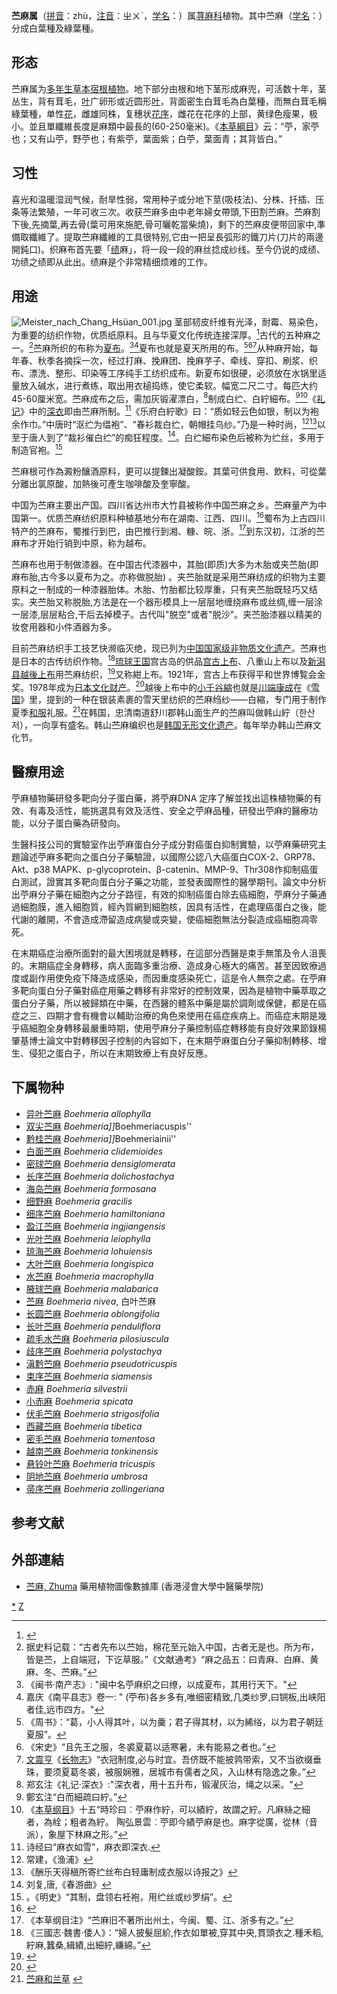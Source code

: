 {{noteTA
|G1=長度單位
|1=zh-hans:苎; zh-hant:苧; 苧=>zh-hant:苧;
}}
{{Automatic taxobox
| name = 苎麻属
| image =Starr_020925-0129_Boehmeria_grandis.jpg
| image_width = 260px
| image_caption = ''Boehmeria grandis''
| taxon = Boehmeria
| authority = [[尼古拉斯·约瑟夫·冯·雅克恩|Jacq.]], 1760
| subdivision_ranks = 物种
| subdivision = 50－100种，包含:<br>
白葉苎麻 B. nivea 
}}

'''苎麻属'''（[[拼音|拼音]]：zhù，[[注音|注音]]：ㄓㄨˋ，[[学名|学名]]：''{{lang|la|Boehmeria}}''）属[[荨麻科|荨麻科]]植物。其中苎麻（[[学名|学名]]：''{{lang|la|Boehmeria nivea}}''）分成白葉種及綠葉種。

== 形态 ==
苎麻属为[[多年生草本|多年生草本]][[宿根植物|宿根植物]]。地下部分由根和地下茎形成麻兜，可活数十年，茎丛生，背有茸毛，[[叶|叶]]广卵形或近圆形[[叶|叶]]，背面密生白茸毛為白葉種，而無白茸毛稱綠葉種，单性[[花|花]]，雌雄同株，复穗状[[花序|花序]]，雌花在花序的上部，黄绿色瘦果，极小。並且單纖維長度是麻類中最長的(60-250毫米)。《[[本草綱目|本草綱目]]》云：“苧，家苧也；又有山苧，野苧也；有紫苧，葉面紫；白苧，葉面青；其背皆白。”

==习性==
喜光和温暖湿润气候，耐旱性弱，常用种子或分地下莖(吸枝法)、分株、扦插、压条等法繁殖，一年可收三次。收获苎麻多由中老年婦女帶頭,下田割苎麻。苎麻割下後,先摘葉,再去骨(葉可用來施肥,骨可曬乾當柴燒)，剩下的苎麻皮便带回家中,準備取纖維了。提取苎麻纖維的工具很特别,它由一把呈長弧形的鐵刀片(刀片的兩邊開鈍口)。织麻布首先要「[[绩|绩]]麻」，将一段一段的麻丝捻成纱线。至今仍说的成绩、功绩之绩即从此出。绩麻是个非常精细烦难的工作。

== 用途 ==
[[File:Meister_nach_Chang_Hsüan_001.jpg|thumb]]
茎部韧皮纤维有光泽，耐霉、易染色，为重要的纺织作物，优质纸原料。且与华夏文化传统连接深厚。<ref>{{Cite web |url=http://ctc.webtex.cn/info/2010-8-13@429968.htm |title=苎麻产业 |access-date=2013-07-18 |archive-date=2021-02-01 |archive-url=https://web.archive.org/web/20210201013106/http://ctc.webtex.cn/info/2010-8-13@429968.htm |dead-url=no }}</ref>古代的五种麻之一。<ref>据史料记载：“古者先布以苎始，棉花至元始入中国，古者无是也。所为布，皆是苎，上自端冠，下讫草服。”《文献通考》“麻之品五：曰青麻、白麻、黄麻、冬、苎麻。”</ref>苎麻所织的布称为[[夏布|夏布]]。<ref>《闽书·南产志》: "闽中名苧麻织之曰缭，以成夏布，其用行天下。"</ref><ref>嘉庆《南平县志》卷一: " (苧布)各乡多有,唯细密精致,几类纱罗,曰锎板,出峡阳者佳,远市四方。"</ref>夏布也就是夏天所用的布。<ref>《周书》：“葛，小人得其叶，以为羹；君子得其材，以为絺绤，以为君子朝廷夏服”。</ref><ref>《宋史》“且先王之服，冬裘夏葛以适寒暑，未有能易之者也。”</ref><ref>[[文震亨|文震亨]]《[[长物志|长物志]]》“衣冠制度,必与时宜。吾侪既不能披鹑带索，又不当欲缀垂珠，要须夏葛冬裘，被服娴雅，居城市有儒者之风，入山林有隐逸之象。”</ref>从种麻开始，每年春、秋季各摘採一次，经过打麻、挽麻团、挽麻芋子、牵线、穿扣、刷浆、织布、漂洗、整形、印染等工序纯手工纺织成布。新夏布如很硬，必须放在水锅里适量放入碱水，进行煮练，取出用衣槌捣练，使它柔软。幅宽二尺二寸。每匹大约45-60厘米宽。苎麻成布之后，需加灰锻濯漂白，<ref>郑玄注《礼记·深衣》:"深衣者，用十五升布，锻濯灰治，绳之以采。"</ref>制成白纻、白紵細布。<ref>鄭玄注“白而細疏曰紵。”</ref><ref>《[[本草纲目|本草纲目]]》十五“時珍曰︰苧麻作紵，可以績紵，故謂之紵。凡麻絲之細者，為絟；粗者為紵。 陶弘景雲︰苧即今績苧麻是也。麻字從廣，從林（音派），象屋下林麻之形。”</ref>《[[礼记|礼记]]》中的[[深衣|深衣]]即由苎麻所制。<ref>诗经曰“麻衣如雪”，麻衣即深衣.</ref>《乐府白紵歌》曰：“质如轻云色如银，制以为袍余作巾。”中唐时“沤纻为缊袍”、“春衫裁白纻，朝帽挂乌纱。”乃是一种时尚，<ref>常建，《渔浦》</ref><ref>《酬乐天得稹所寄纻丝布白轻庸制成衣服以诗报之》</ref>以至于唐人到了“裁衫催白纻”的痴狂程度。<ref>刘复,唐,《春游曲》</ref>。白纻細布染色后被称为纻丝，多用于制造官袍。<ref>。《明史》“其制，盘领右衽袍，用纻丝或纱罗绢”。</ref>

苎麻根可作為澱粉釀酒原料，更可以提鍊出凝酸銨。其葉可供食用、飲料，可從葉分離出氯原酸，加熱後可產生咖啡酸及奎寧酸。

中国为苎麻主要出产国。四川省达州市大竹县被称作中国苎麻之乡。苎麻量产为中国第一。优质苎麻纺织原料种植基地分布在湖南、江西、四川。<ref>{{Cite web |url=http://ctc.webtex.cn/info/2013-7-10@566577.htm |title=麻原料 |access-date=2013-07-18 |archive-date=2021-02-01 |archive-url=https://web.archive.org/web/20210201013127/http://ctc.webtex.cn/info/2013-7-10@566577.htm |dead-url=no }}</ref>蜀布为上古四川特产的苎麻布，蜀推行到巴，由巴推行到湘、糠、皖、浙。<ref>《本草纲目注》“苎麻旧不著所出州土，今闽、蜀、江、浙多有之。”</ref>到东汉初，江浙的苎麻布才开始行销到中原，称为越布。

苎麻布也用于制做漆器。在中国古代漆器中，其胎(即质)大多为木胎或夹苎胎(即麻布胎,古今多以夏布为之。亦称做脱胎) 。夹苎胎就是采用苎麻纺成的织物为主要原料之一制成的一种漆器胎体。木胎、竹胎都比较厚重，只有夹苎胎既轻巧又结实。夹苎胎又称脱胎,方法是在一个器形模具上一层层地缠绕麻布或丝绸,缠一层涂一层漆,层层粘合,干后去掉模子。古代叫"脱空"或者"脱沙"。夹苎胎漆器以精美的妆奁用器和小件酒器为多。

目前苎麻纺织手工技艺快濒临灭绝，现已列为[[中国国家级非物质文化遗产|中国国家级非物质文化遗产]]。苎麻也是日本的古传纺织作物。<ref>《三國志·魏書·倭人》：“婦人披髮屈紒,作衣如單被,穿其中央,貫頭衣之.種禾稻,紵麻,蠶桑,緝績,出細紵,縑綿。”</ref>[[琉球王国|琉球王国]]宫古岛的供品[[宫古上布|宫古上布]]、八重山上布以及[[新潟县|新潟县]][[越後上布|越後上布]]用苎麻纺织，<ref>{{Cite web |url=http://www.mineya.com/home/jofu/j_about.html |title=八重山上布 |access-date=2013-07-25 |archive-date=2021-02-01 |archive-url=https://web.archive.org/web/20210201013151/https://www.mineya.com/home/jofu/j_about.html |dead-url=no }}</ref>又称紺上布。1921年，宫古上布获得平和世界博覧会金奖。1978年成为[[日本文化财产|日本文化财产]]。<ref>{{Cite web |url=http://www.miyakojima.cc/page2.htm |title=宫古上布 |access-date=2013-07-25 |archive-date=2020-11-16 |archive-url=https://web.archive.org/web/20201116203620/http://www.miyakojima.cc/page2.htm |dead-url=no }}</ref>越後上布中的[[小千谷縮|小千谷縮]]也就是[[川端康成|川端康成]]在《[[雪国|雪国]]》里，提到的一种在银装素裹的雪天里纺织的苎麻绉纱——白縮，专门用于制作夏季[[和服|和服]]礼服。<ref>[http://www.hn.xinhuanet.com/life/2010-08/24/content_20701072.htm 苎麻和兰草] {{webarchive|url=https://web.archive.org/web/20150924031243/http://www.hn.xinhuanet.com/life/2010-08/24/content_20701072.htm |date=2015-09-24 }}</ref>在韩国，忠清南道舒川郡韩山面生产的苎麻叫做韩山紵（한산저），一向享有盛名。韩山苎麻编织也是[[韩国无形文化遗产|韩国无形文化遗产]]。每年举办韩山苎麻文化节。

== 醫療用途 ==

苧麻植物藥研發多靶向分子蛋白藥，將苧麻DNA 定序了解並找出這株植物藥的有效、有毒及活性，能挑選具有效及活性、安全之苧麻品種，研發出苧麻的醫療功能，以分子蛋白藥為研發向。

生醫科技公司的實驗室作出苧麻蛋白分子成分對癌蛋白抑制實驗，以苧麻藥研究主題論述苧麻多靶向之蛋白分子藥驗證，以國際公認八大癌蛋白COX-2、GRP78、Akt、p38 MAPK、p-glycoprotein、β-catenin、MMP-9、Thr308作抑制癌蛋白測試，證實其多靶向蛋白分子藥之功能，並發表國際性的醫學期刊。{{来源请求|reason=论文链接/DOI呢？|date=2021年3月17日}}論文中分析出苧麻分子藥在細胞內之分子路徑，有效的抑制癌蛋白除去癌細胞，苧麻分子藥通過細胞膜，進入細胞質，經內質網到細胞核，因具有活性，在處理癌蛋白之後，能代謝的離開，不會造成滯留造成病變或突變，使癌細胞無法分裂造成癌細胞凋零死。

在末期癌症治療所面對的最大困境就是轉移，在這部分西醫是束手無策及令人沮喪的。末期癌症全身轉移，病人面臨多重治療、造成身心極大的痛苦。甚至因致療過度或副作用使免疫下降造成感染，而因重度感染死亡，這是令人無奈之處。在苧麻多靶向蛋白分子藥對癌症用藥之轉移有非常好的控制效果，因為是植物中藥萃取之蛋白分子藥，所以被歸類在中藥，在西醫的體系中藥是屬於調劑或保健，都是在癌症之三、四期才會有機會以輔助治療的角色來使用在癌症疾病上。而癌症末期是幾乎癌細胞全身轉移最嚴重時期，使用苧麻分子藥控制癌症轉移能有良好效果節錄楊肇基博士論文中對轉移因子控制的內容如下，在末期苧麻蛋白分子藥抑制轉移、增生、侵犯之蛋白子，所以在末期致療上有良好反應。

==下属物种==
* [[异叶苎麻|异叶苎麻]] ''Boehmeria allophylla''
* [[双尖苎麻|双尖苎麻]] ''Boehmeria]] ''Boehmeriacuspis''
* [[黔桂苎麻|黔桂苎麻]] ''Boehmeria]] ''Boehmeriainii''
* [[白面苎麻|白面苎麻]] ''Boehmeria clidemioides''
* [[密球苎麻|密球苎麻]] ''Boehmeria densiglomerata''
* [[长序苎麻|长序苎麻]] ''Boehmeria dolichostachya''
* [[海岛苎麻|海岛苎麻]] ''Boehmeria formosana''
* [[细野麻|细野麻]] ''Boehmeria gracilis''
* [[细序苎麻|细序苎麻]] ''Boehmeria hamiltoniana''
* [[盈江苎麻|盈江苎麻]] ''Boehmeria ingjiangensis''
* [[光叶苎麻|光叶苎麻]] ''Boehmeria leiophylla''
* [[琼海苎麻|琼海苎麻]] ''Boehmeria lohuiensis''
* [[大叶苎麻|大叶苎麻]] ''Boehmeria longispica''
* [[水苎麻|水苎麻]] ''Boehmeria macrophylla''
* [[腋球苎麻|腋球苎麻]] ''Boehmeria malabarica''
* [[苎麻|苎麻]] ''Boehmeria nivea'', 白叶苎麻
* [[长圆苎麻|长圆苎麻]] ''Boehmeria oblongifolia''
* [[长叶苎麻|长叶苎麻]] ''Boehmeria penduliflora''
* [[疏毛水苎麻|疏毛水苎麻]] ''Boehmeria pilosiuscula''
* [[歧序苎麻|歧序苎麻]] ''Boehmeria polystachya''
* [[滇黔苎麻|滇黔苎麻]] ''Boehmeria pseudotricuspis''
* [[束序苎麻|束序苎麻]] ''Boehmeria siamensis''
* [[赤麻|赤麻]] ''Boehmeria silvestrii''
* [[小赤麻|小赤麻]] ''Boehmeria spicata''
* [[伏毛苎麻|伏毛苎麻]] ''Boehmeria strigosifolia''
* [[西藏苎麻|西藏苎麻]] ''Boehmeria tibetica''
* [[密毛苎麻|密毛苎麻]] ''Boehmeria tomentosa''
* [[越南苎麻|越南苎麻]] ''Boehmeria tonkinensis''
* [[悬铃叶苎麻|悬铃叶苎麻]] ''Boehmeria tricuspis''
* [[阴地苎麻|阴地苎麻]] ''Boehmeria umbrosa''
* [[帚序苎麻|帚序苎麻]] ''Boehmeria zollingeriana''

==参考文献==
{{reflist}}
==外部連結==
*[http://libproject.hkbu.edu.hk/was40/detail?lang=ch&channelid=1288&searchword=herb_id=D00834 苎麻, Zhuma] {{Wayback|url=http://libproject.hkbu.edu.hk/was40/detail?lang=ch&channelid=1288&searchword=herb_id=D00834 |date=20190816052943 }} 藥用植物圖像數據庫 (香港浸會大學中醫藥學院) {{zh-hant}}{{en}}
{{Taxonbar|from=Q2130176}}

[[Category:苎麻属|*]]
[[Category:_1760年描述的分类群|Z]]
